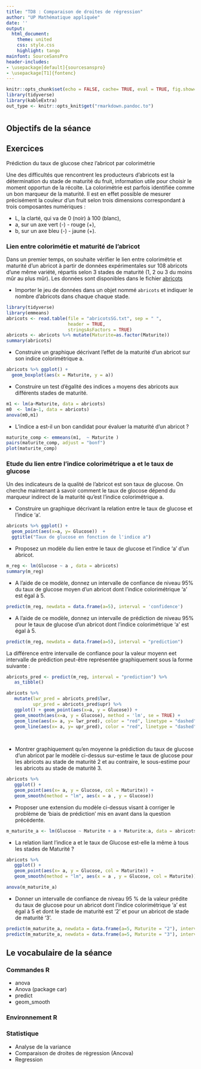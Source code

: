 ```yaml
---
title: "TD8 : Comparaison de droites de régression"
author: "UP Mathématique appliquée"
date: ''
output:
  html_document:
    theme: united
    css: style.css
    highlight: tango
mainfont: SourceSansPro
header-includes:
- \usepackage[default]{sourcesanspro}
- \usepackage[T1]{fontenc}
---
```



```r
knitr::opts_chunk$set(echo = FALSE, cache= TRUE, eval = TRUE, fig.show='hide', message = FALSE, warning = FALSE, results = 'hide' )
library(tidyverse)
library(kableExtra)
out_type <- knitr::opts_knit$get("rmarkdown.pandoc.to")
```


# {.tabset .tabset-fade .tabset-pills}

##  Objectifs de la séance  


## Exercices 

<p class= "care"> Prédiction du taux de glucose chez l'abricot par colorimétrie </p>

   Une des difficultés que rencontrent les producteurs d'abricots est la détermination du stade de maturité du fruit, information utile pour choisir le moment opportun de la récolte. La colorimétrie est parfois identifiée comme un bon marqueur de la maturité. Il est en effet possible de mesurer précisément la couleur d'un fruit selon trois dimensions correspondant à trois composantes numériques :

* L, la clarté, qui va de 0 (noir) à 100 (blanc),
* a, sur un axe vert (-) - rouge (+),
* b, sur un axe bleu (-) - jaune (+).


### Lien entre colorimétie et maturité de l'abricot 

Dans un premier temps, on souhaite vérifier le lien entre colorimétrie et maturité d'un abricot à partir de données expérimentales sur 108 abricots d'une même variété, répartis selon 3 stades de maturité (1, 2 ou 3 du moins mûr au plus mûr). Les données sont disponibles dans le fichier [abricots](abricotsSG.txt)

* Importer le jeu de données dans un objet nommé `abricots` et indiquer le nombre d'abricots dans chaque chaque stade.

```r
library(tidyverse)
library(emmeans)
abricots <- read.table(file = "abricotsSG.txt", sep = " ",
                       header = TRUE, 
                       stringsAsFactors = TRUE)
abricots <- abricots %>% mutate(Maturite=as.factor(Maturite))
summary(abricots)
```

* Construire un graphique décrivant l'effet de la maturité d'un abricot sur son indice colorimétrique a.

```r
abricots %>% ggplot() +
  geom_boxplot(aes(x = Maturite, y = a))
```

* Construire un test d'égalité des indices `a` moyens des abricots aux différents stades de maturité. 

```r
m1 <- lm(a~Maturite, data = abricots)
m0  <- lm(a~1, data = abricots)
anova(m0,m1)
```

* L'indice a est-il un bon candidat pour évaluer la maturité d'un abricot ?

```r
maturite_comp <- emmeans(m1,  ~ Maturite )
pairs(maturite_comp, adjust = "bonf")
plot(maturite_comp)
```


### Etude du lien entre l'indice colorimétrique a et le taux de glucose

   Un des indicateurs de la qualité de l'abricot est son taux de glucose. On cherche maintenant à savoir comment le taux de glocose dépend du marqueur indirect de la maturité qu'est l'indice colorimétrique a.

*  Construire un graphique décrivant la relation entre le taux de glucose et l'indice 'a'.

```r

abricots %>% ggplot() + 
  geom_point(aes(x=a, y= Glucose))  +
  ggtitle("Taux de glucose en fonction de l'indice a")
```


* Proposez un modèle du lien entre le taux de glucose et l'indice 'a' d'un abricot.

```r
m_reg <- lm(Glucose ~ a , data = abricots)
summary(m_reg)
```

* A l'aide de ce modèle, donnez un intervalle de confiance de niveau 95\%  du taux de glucose moyen  d'un abricot dont l'indice colorimétrique 'a' est égal à 5.

```r
predict(m_reg, newdata = data.frame(a=5), interval = 'confidence')
```
* A l'aide de ce modèle, donnez un intervalle de prédiction  de niveau 95%  pour le taux de glucose   d'un abricot dont l'indice colorimétrique 'a' est égal à 5.


```r
predict(m_reg, newdata = data.frame(a=5), interval = "prediction")
```


La différence entre intervalle de confiance pour la valeur moyenn eet intervalle de prédiction peut-être représentée graphiquement sous la forme suivante :

```r
abricots_pred <- predict(m_reg, interval = "prediction") %>% 
   as_tibble()

abricots %>% 
   mutate(lwr_pred = abricots_pred$lwr,
          upr_pred = abricots_pred$upr) %>% 
   ggplot() + geom_point(aes(x=a, y = Glucose)) +
   geom_smooth(aes(x=a, y = Glucose), method = 'lm', se = TRUE) +
   geom_line(aes(x= a, y= lwr_pred), color = "red", linetype = "dashed") +
   geom_line(aes(x= a, y= upr_pred), color = "red", linetype = "dashed")
   
   
```


* Montrer graphiquement qu'en moyenne la prédiction du taux de glucose d'un abricot par le modèle ci-dessus sur-estime le taux de glucose pour les abricots au stade de maturité 2 et au contraire, le sous-estime pour les abricots au stade de maturité 3.

```r
abricots %>% 
   ggplot() + 
   geom_point(aes(x= a, y = Glucose, col = Maturite)) +
   geom_smooth(method = "lm", aes(x = a , y = Glucose))
```

* Proposer une extension du modèle ci-dessus visant à corriger le problème de 'biais de prédiction' mis en avant dans la question précédente.
  
  
```r
m_maturite_a <- lm(Glucose ~ Maturite + a + Maturite:a, data = abricots)
```
  
* La relation liant l'indice a et le taux de Glucose est-elle la même à tous les stades de Maturité ? 

```r
abricots %>% 
   ggplot() + 
   geom_point(aes(x= a, y = Glucose, col = Maturite)) +
   geom_smooth(method = "lm", aes(x = a , y = Glucose, col = Maturite))

anova(m_maturite_a)
```
 
* Donner un intervalle de confiance de niveau 95 % de la valeur prédite du taux de glucose pour un abricot dont l'indice colorimétrique 'a' est égal à 5 et dont le stade de maturité est '2' et pour un abricot de stade de maturité '3'.

```r
predict(m_maturite_a, newdata = data.frame(a=5, Maturite = "2"), interval = "confidence")
predict(m_maturite_a, newdata = data.frame(a=5, Maturite = "3"), interval = "confidence")
```

  
## Le vocabulaire de la séance

### Commandes R
- anova
- Anova (package car)
- predict
- geom_smooth

### Environnement R


### Statistique 
- Analyse de la variance
- Comparaison de droites de régression (Ancova)
- Regression

